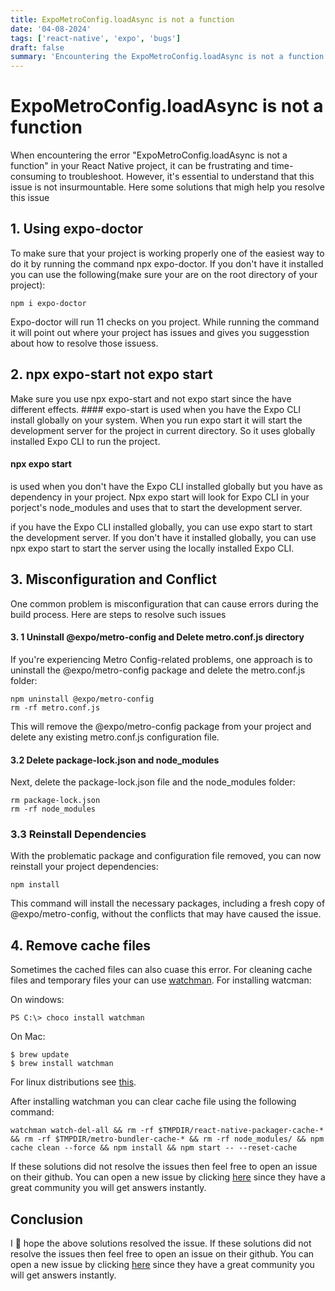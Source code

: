 ```yaml
---
title: ExpoMetroConfig.loadAsync is not a function
date: '04-08-2024'
tags: ['react-native', 'expo', 'bugs']
draft: false
summary: 'Encountering the ExpoMetroConfig.loadAsync is not a function error in your React Native project can be frustrating, but it is not insurmountable.'
---
```


# ExpoMetroConfig.loadAsync is not a function
When encountering the error "ExpoMetroConfig.loadAsync is not a function" in your React Native project, it can be frustrating and time-consuming to troubleshoot. However, it's essential to understand that this issue is not insurmountable.
Here some solutions that migh help you resolve this issue

## 1. Using expo-doctor
To make sure that your project is working properly one of the easiest way to do it by running the command npx expo-doctor.
If you don't have it installed you can use the following(make sure your are on the root directory of your project):
```
npm i expo-doctor
```
Expo-doctor will run 11 checks on you project. While running the command it will point out where your project has issues and gives you suggesstion about how to resolve those issuess.

## 2. npx expo-start not expo start
Make sure you use npx expo-start and not expo start since the have different effects. 
    #### expo-start 
is used when you have the Expo CLI install globally on your system. When you run expo start it will start the development server for the project in current directory. So it uses globally installed Expo CLI to run the project.

#### npx expo start 
is used when you don't have the Expo CLI installed globally but you have as dependency in your project. Npx expo start will look for Expo CLI in your porject's node_modules and uses that to start the development server.

if you have the Expo CLI installed globally, you can use expo start to start the development server. If you don't have it installed globally, you can use npx expo start to start the server using the locally installed Expo CLI.

## 3. Misconfiguration and Conflict
One common problem is misconfiguration that can cause errors during the build process.
Here are steps to resolve such issues

#### 3. 1 Uninstall @expo/metro-config and Delete metro.conf.js directory
If you're experiencing Metro Config-related problems, one approach is to uninstall the @expo/metro-config package and delete the metro.conf.js folder:
```
npm uninstall @expo/metro-config
rm -rf metro.conf.js
```

This will remove the @expo/metro-config package from your project and delete any existing metro.conf.js configuration file.

#### 3.2 Delete package-lock.json and node_modules
Next, delete the package-lock.json file and the node_modules folder:
```
rm package-lock.json
rm -rf node_modules

```

### 3.3 Reinstall Dependencies
With the problematic package and configuration file removed, you can now reinstall your project dependencies:
```
npm install
```
This command will install the necessary packages, including a fresh copy of @expo/metro-config, without the conflicts that may have caused the issue.

## 4. Remove cache files
Sometimes the cached files can also cuase this error. For cleaning cache files and temporary files your can use [watchman](https://facebook.github.io/watchman).
For installing watcman:

On windows:
```
PS C:\> choco install watchman
```

On Mac:
```
$ brew update
$ brew install watchman
```

For linux distributions see [this](https://facebook.github.io/watchman/docs/install).

After installing watchman you can clear cache file using the following command:
```
watchman watch-del-all && rm -rf $TMPDIR/react-native-packager-cache-* && rm -rf $TMPDIR/metro-bundler-cache-* && rm -rf node_modules/ && npm cache clean --force && npm install && npm start -- --reset-cache
```

If these solutions did not resolve the issues then feel free to open an issue on their github.
You can open a new issue by clicking [here](https://github.com/expo/expo/issues) since they have a great community you will get answers instantly.

## Conclusion
I 🤞 hope the above solutions resolved the issue. If these solutions did not resolve the issues then feel free to open an issue on their github. You can open a new issue by clicking [here](https://github.com/expo/expo/issues) since they have a great community you will get answers instantly.
